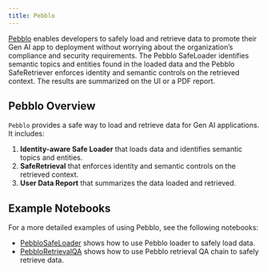 ```yaml
---
title: Pebblo
---
```


[Pebblo](https://www.daxa.ai/pebblo) enables developers to safely load and retrieve data to promote their Gen AI app to deployment without
worrying about the organization’s compliance and security requirements. The Pebblo SafeLoader identifies semantic topics and entities found in the
loaded data and the Pebblo SafeRetriever enforces identity and semantic controls on the retrieved context. The results are
summarized on the UI or a PDF report.

## Pebblo Overview

`Pebblo` provides a safe way to load and retrieve data for Gen AI applications.
It includes:

1. **Identity-aware Safe Loader** that loads data and identifies semantic topics and entities.
2. **SafeRetrieval**  that enforces identity and semantic controls on the retrieved context.
3. **User Data Report** that summarizes the data loaded and retrieved.

## Example Notebooks

For a more detailed examples of using Pebblo, see the following notebooks:

* [PebbloSafeLoader](/oss/python/integrations/document_loaders/pebblo) shows how to use Pebblo loader to safely load data.
* [PebbloRetrievalQA](/oss/python/integrations/providers/pebblo/pebblo_retrieval_qa) shows how to use Pebblo retrieval QA chain to safely retrieve data.
